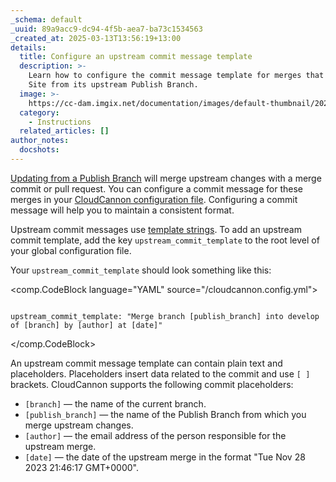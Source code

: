 ```yaml
---
_schema: default
_uuid: 89a9acc9-dc94-4f5b-aea7-ba73c1534563
_created_at: 2025-03-13T13:56:19+13:00
details:
  title: Configure an upstream commit message template
  description: >-
    Learn how to configure the commit message template for merges that update your
    Site from its upstream Publish Branch.
  image: >-
    https://cc-dam.imgix.net/documentation/images/default-thumbnail/2023-Q4/CloudCannon-Documentation-Thumbnail.png
  category:
    - Instructions
  related_articles: []
author_notes:
  docshots:
---
```

[Updating from a Publish Branch](/documentation/articles/update-from-a-publish-branch/) will merge upstream changes with a merge commit or pull request. You can configure a commit message for these merges in your [CloudCannon configuration file](/documentation/articles/create-your-cloudcannon-configuration-file/). Configuring a commit message will help you to maintain a consistent format.

Upstream commit messages use [template strings](/documentation/articles/configure-your-template-strings/). To add an upstream commit template, add the key `upstream_commit_template` to the root level of your global configuration file.

Your `upstream_commit_template` should look something like this:

<comp.CodeBlock language="YAML" source="/cloudcannon.config.yml">
``````````

upstream_commit_template: "Merge branch [publish_branch] into develop of [branch] by [author] at [date]"

``````````
</comp.CodeBlock>

An upstream commit message template can contain plain text and placeholders. Placeholders insert data related to the commit and use `[ ]` brackets. CloudCannon supports the following commit placeholders:

* `[branch]` — the name of the current branch.
* `[publish_branch]` — the name of the Publish Branch from which you merge upstream changes.
* `[author]` — the email address of the person responsible for the upstream merge.
* `[date]` — the date of the upstream merge in the format "Tue Nov 28 2023 21:46:17 GMT+0000".